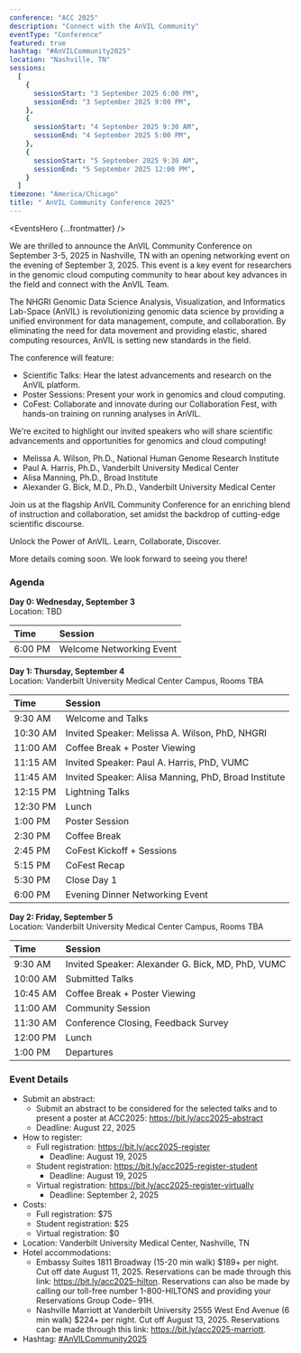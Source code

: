 ```yaml
---
conference: "ACC 2025"
description: "Connect with the AnVIL Community"
eventType: "Conference"
featured: true
hashtag: "#AnVILCommunity2025"
location: "Nashville, TN"
sessions:
  [
    {
      sessionStart: "3 September 2025 6:00 PM",
      sessionEnd: "3 September 2025 9:00 PM",
    },
    {
      sessionStart: "4 September 2025 9:30 AM",
      sessionEnd: "4 September 2025 5:00 PM",
    },
    {
      sessionStart: "5 September 2025 9:30 AM",
      sessionEnd: "5 September 2025 12:00 PM",
    }
  ]
timezone: "America/Chicago"
title: " AnVIL Community Conference 2025"
---
```


<EventsHero {...frontmatter} />

We are thrilled to announce the AnVIL Community Conference on September 3-5, 2025 in Nashville, TN with an opening networking event on the evening of September 3, 2025. This event is a key event for researchers in the genomic cloud computing community to hear about key advances in the field and connect with the AnVIL Team.

The NHGRI Genomic Data Science Analysis, Visualization, and Informatics Lab-Space (AnVIL) is revolutionizing genomic data science by providing a unified environment for data management, compute, and collaboration. By eliminating the need for data movement and providing elastic, shared computing resources, AnVIL is setting new standards in the field.

The conference will feature:

* Scientific Talks: Hear the latest advancements and research on the AnVIL platform.
* Poster Sessions: Present your work in genomics and cloud computing.
* CoFest: Collaborate and innovate during our Collaboration Fest, with hands-on training on running analyses in AnVIL.

We're excited to highlight our invited speakers who will share scientific advancements and opportunities for genomics and cloud computing!

* Melissa A. Wilson, Ph.D., National Human Genome Research Institute
* Paul A. Harris, Ph.D., Vanderbilt University Medical Center
* Alisa Manning, Ph.D., Broad Institute
* Alexander G. Bick, M.D., Ph.D., Vanderbilt University Medical Center

Join us at the flagship AnVIL Community Conference for an enriching blend of instruction and collaboration, set amidst the backdrop of cutting-edge scientific discourse.

Unlock the Power of AnVIL. Learn, Collaborate, Discover.

More details coming soon. We look forward to seeing you there!

### Agenda
**Day 0: Wednesday, September 3**\
Location: TBD

| Time                  | Session                                                                       |
| :-------------------- | :---------------------------------------------------------------------------- |
| <nobr>6:00 PM</nobr>  | Welcome Networking Event                                                      |

**Day 1: Thursday, September 4**\
Location: Vanderbilt University Medical Center Campus, Rooms TBA

| Time                  | Session                                                                       |
| :-------------------- | :---------------------------------------------------------------------------- |
| <nobr>9:30 AM</nobr>  | Welcome and Talks                                                             |
| <nobr>10:30 AM</nobr> | Invited Speaker: Melissa A. Wilson, PhD, NHGRI                                |
| <nobr>11:00 AM</nobr> | Coffee Break + Poster Viewing                                                 |
| <nobr>11:15 AM</nobr> | Invited Speaker: Paul A. Harris, PhD, VUMC                                    |
| <nobr>11:45 AM</nobr> | Invited Speaker: Alisa Manning, PhD, Broad Institute                          |
| <nobr>12:15 PM</nobr> | Lightning Talks                                                               |
| <nobr>12:30 PM</nobr> | Lunch                                                                         |
| <nobr>1:00 PM</nobr>  | Poster Session                                                                |
| <nobr>2:30 PM</nobr>  | Coffee Break                                                                  |
| <nobr>2:45 PM</nobr>  | CoFest Kickoff + Sessions                                                     |
| <nobr>5:15 PM</nobr>  | CoFest Recap                                                                  |
| <nobr>5:30 PM</nobr>  | Close Day 1                                                                   |
| <nobr>6:00 PM</nobr>  | Evening Dinner Networking Event                                               |

**Day 2: Friday, September 5**\
Location: Vanderbilt University Medical Center Campus, Rooms TBA

| Time                  | Session                                                                       |
| :-------------------- | :---------------------------------------------------------------------------- |
| <nobr>9:30 AM</nobr>  | Invited Speaker: Alexander G. Bick, MD, PhD, VUMC                             |
| <nobr>10:00 AM</nobr> | Submitted Talks                                                               |
| <nobr>10:45 AM</nobr> | Coffee Break + Poster Viewing                                                 |
| <nobr>11:00 AM</nobr> | Community Session                                                             |
| <nobr>11:30 AM</nobr> | Conference Closing, Feedback Survey                                           |
| <nobr>12:00 PM</nobr> | Lunch                                                                         |
| <nobr>1:00 PM</nobr>  | Departures                                                                    |

### Event Details
- Submit an abstract: 
  - Submit an abstract to be considered for the selected talks and to present a poster at ACC2025: https://bit.ly/acc2025-abstract
  - Deadline: August 22, 2025
- How to register:
  - Full registration: https://bit.ly/acc2025-register
    - Deadline: August 19, 2025
  - Student registration: https://bit.ly/acc2025-register-student
    - Deadline: August 19, 2025
  - Virtual registration: https://bit.ly/acc2025-register-virtually
    - Deadline: September 2, 2025
- Costs: 
  - Full registration: $75
  - Student registration: $25
  - Virtual registration: $0
- Location: Vanderbilt University Medical Center, Nashville, TN
- Hotel accommodations: 
  - Embassy Suites 1811 Broadway (15-20 min walk) $189+ per night. Cut off date August 11, 2025. Reservations can be made through this link: https://bit.ly/acc2025-hilton. Reservations can also be made by calling our toll-free number 1-800-HILTONS and providing your Reservations Group Code– 91H.
  - Nashville Marriott at Vanderbilt University  2555 West End Avenue (6 min walk) $224+ per night. Cut off August 13, 2025. Reservations can be made through this link: https://bit.ly/acc2025-marriott.
- Hashtag: [#AnVILCommunity2025](https://twitter.com/hashtag/AnVILCommunity2025)
